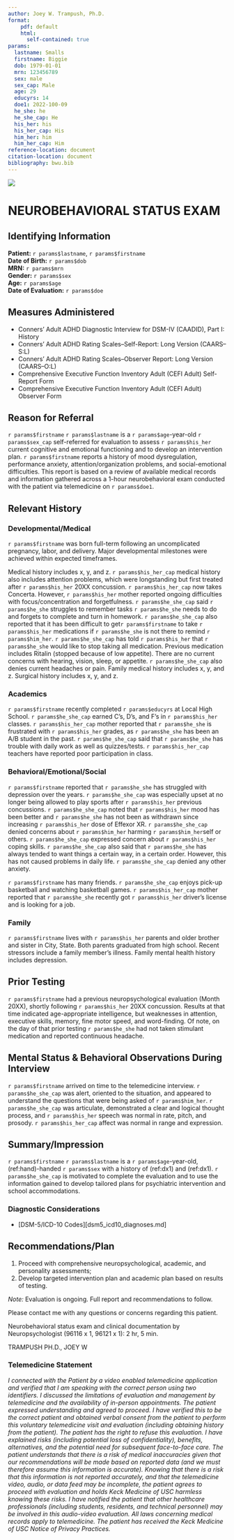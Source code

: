 ```yaml
---
author: Joey W. Trampush, Ph.D.
format:
    pdf: default
    html: 
      self-contained: true
params:
  lastname: Smalls
  firstname: Biggie
  dob: 1979-01-01
  mrn: 123456789
  sex: male
  sex_cap: Male
  age: 29
  educyrs: 14
  doe1: 2022-100-09
  he_she: he
  he_she_cap: He
  his_her: his
  his_her_cap: His
  him_her: him
  him_her_cap: Him
reference-location: document
citation-location: document
bibliography: bwu.bib
---
```


![](logo.png)

# NEUROBEHAVIORAL STATUS EXAM

## Identifying Information

**Patient:** `r params$lastname`, `r params$firstname`\
**Date of Birth:** `r params$dob`\
**MRN:** `r params$mrn`\
**Gender:** `r params$sex`\
**Age:** `r params$age`\
**Date of Evaluation:** `r params$doe`

## Measures Administered

- Conners' Adult ADHD Diagnostic Interview for DSM-IV (CAADID), Part I: History
- Conners' Adult ADHD Rating Scales–Self-Report: Long Version (CAARS–S:L)
- Conners' Adult ADHD Rating Scales–Observer Report: Long Version (CAARS–O:L)
- Comprehensive Executive Function Inventory Adult (CEFI Adult) Self-Report Form
- Comprehensive Executive Function Inventory Adult (CEFI Adult) Observer Form

## Reason for Referral

`r params$firstname` `r params$lastname` is a `r params$age`-year-old `r params$sex_cap`
self-referred for evaluation to assess `r params$his_her` current cognitive and
emotional functioning and to develop an intervention plan. `r params$firstname`
reports a history of mood dysregulation, performance anxiety,
attention/organization problems, and social-emotional difficulties. This report
is based on a review of available medical records and information gathered
across a 1-hour neurobehavioral exam conducted with the patient via telemedicine
on `r params$doe1`.

## Relevant History

### Developmental/Medical

`r params$firstname` was born full-term following an uncomplicated pregnancy, labor,
and delivery. Major developmental milestones were achieved within expected
timeframes.

Medical history includes x, y, and z. `r params$his_her_cap` medical history also
includes attention problems, which were longstanding but first treated after
`r params$his_her` 20XX concussion. `r params$his_her_cap` now takes Concerta. However,
`r params$his_her` mother reported ongoing difficulties with focus/concentration and
forgetfulness. `r params$he_she_cap` said `r params$he_she` struggles to remember tasks
`r params$he_she` needs to do and forgets to complete and turn in homework.
`r params$he_she_cap` also reported that it has been difficult to get`r params$firstname`
to take `r params$his_her` medications if `r params$he_she` is not there to remind
`r params$him_her`. `r params$he_she_cap` has told `r params$his_her` that `r params$he_she` would
like to stop taking all medication. Previous medication includes Ritalin
(stopped because of low appetite). There are no current concerns with hearing,
vision, sleep, or appetite. `r params$he_she_cap` also denies current headaches or
pain. Family medical history includes x, y, and z. Surgical history includes x,
y, and z.

### Academics

`r params$firstname` recently completed `r params$educyrs` at Local High School.
`r params$he_she_cap` earned C's, D's, and F's in `r params$his_her` classes.
`r params$his_her_cap` mother reported that `r params$he_she` is frustrated with
`r params$his_her` grades, as `r params$he_she` has been an A/B student in the past.
`r params$he_she_cap` said that `r params$he_she` has trouble with daily work as well as
quizzes/tests. `r params$his_her_cap` teachers have reported poor participation in
class.

### Behavioral/Emotional/Social

`r params$firstname` reported that `r params$he_she` has struggled with depression over
the years. `r params$he_she_cap` was especially upset at no longer being allowed to
play sports after `r params$his_her` previous concussions. `r params$he_she_cap` noted
that `r params$his_her` mood has been better and `r params$he_she` has not been as
withdrawn since increasing `r params$his_her` dose of Effexor XR. `r params$he_she_cap`
denied concerns about `r params$him_her` harming `r params$him_her`self or others.
`r params$he_she_cap` expressed concern about `r params$his_her` coping skills.
`r params$he_she_cap` also said that `r params$he_she` has always tended to want things a
certain way, in a certain order. However, this has not caused problems in daily
life. `r params$he_she_cap` denied any other anxiety.

`r params$firstname` has many friends. `r params$he_she_cap` enjoys pick-up basketball
and watching basketball games. `r params$his_her_cap` mother reported that
`r params$he_she` recently got `r params$his_her` driver's license and is looking for a
job.

### Family

`r params$firstname` lives with `r params$his_her` parents and older brother and sister
in City, State. Both parents graduated from high school. Recent stressors
include a family member's illness. Family mental health history includes
depression.

## Prior Testing

`r params$firstname` had a previous neuropsychological evaluation (Month 20XX),
shortly following `r params$his_her` 20XX concussion. Results at that time indicated
age-appropriate intelligence, but weaknesses in attention, executive skills,
memory, fine motor speed, and word-finding. Of note, on the day of that prior
testing `r params$he_she` had not taken stimulant medication and reported continuous
headache.

## Mental Status & Behavioral Observations During Interview

`r params$firstname` arrived on time to the telemedicine interview. `r params$he_she_cap`
was alert, oriented to the situation, and appeared to understand the questions
that were being asked of `r params$him_her`. `r params$he_she_cap` was articulate,
demonstrated a clear and logical thought process, and `r params$his_her` speech was
normal in rate, pitch, and prosody. `r params$his_her_cap` affect was normal in range
and expression.

## Summary/Impression

`r params$firstname` `r params$lastname` is a `r params$age`-year-old, (ref:hand)-handed
`r params$sex` with a history of (ref:dx1) and (ref:dx1). `r params$he_she_cap` is
motivated to complete the evaluation and to use the information gained to
develop tailored plans for psychiatric intervention and school accommodations.

### Diagnostic Considerations

- [DSM-5/ICD-10 Codes][dsm5_icd10_diagnoses.md]

## Recommendations/Plan

1. Proceed with comprehensive neuropsychological, academic, and personality
   assessments;
2. Develop targeted intervention plan and academic plan based on results of
   testing.

_Note:_ Evaluation is ongoing. Full report and recommendations to follow.

Please contact me with any questions or concerns regarding this patient.

Neurobehavioral status exam and clinical documentation by Neuropsychologist
(96116 x 1, 96121 x 1): 2 hr, 5 min.

TRAMPUSH PH.D., JOEY W

### Telemedicine Statement

_I connected with the Patient by a video enabled telemedicine application and
verified that I am speaking with the correct person using two identifiers. I
discussed the limitations of evaluation and management by telemedicine and the
availability of in-person appointments. The patient expressed understanding and
agreed to proceed. I have verified this to be the correct patient and obtained
verbal consent from the patient to perform this voluntary telemedicine visit and
evaluation (including obtaining history from the patient). The patient has the
right to refuse this evaluation. I have explained risks (including potential
loss of confidentiality), benefits, alternatives, and the potential need for
subsequent face-to-face care. The patient understands that there is a risk of
medical inaccuracies given that our recommendations will be made based on
reported data (and we must therefore assume this information is accurate).
Knowing that there is a risk that this information is not reported accurately,
and that the telemedicine video, audio, or data feed may be incomplete, the
patient agrees to proceed with evaluation and holds Keck Medicine of USC
harmless knowing these risks. I have notified the patient that other healthcare
professionals (including students, residents, and technical personnel) may be
involved in this audio-video evaluation. All laws concerning medical records
apply to telemedicine. The patient has received the Keck Medicine of USC Notice
of Privacy Practices._
